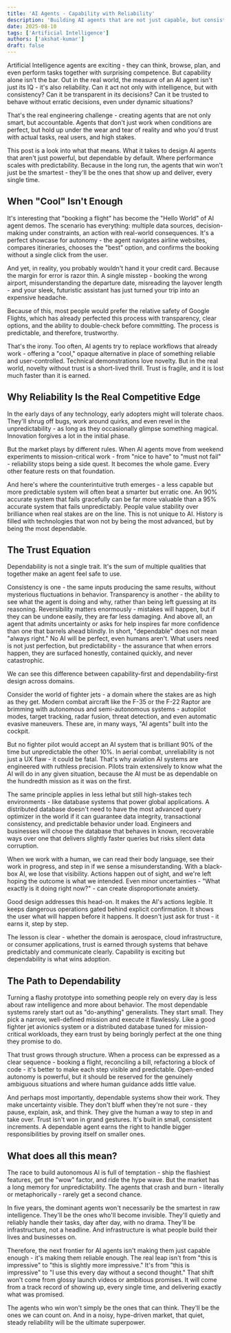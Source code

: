 ```yaml
---
title: 'AI Agents - Capability with Reliability'
description: 'Building AI agents that are not just capable, but consistently dependable - where performance scales with reliability.'
date: 2025-08-10
tags: ['Artificial Intelligence']
authors: ['akshat-kumar']
draft: false
---
```


Artificial Intelligence agents are exciting - they can think, browse, plan, and even perform tasks together with surprising competence. But capability alone isn't the bar. Out in the real world, the measure of an AI agent isn't just its IQ - it's also reliability. Can it act not only with intelligence, but with consistency? Can it be transparent in its decisions? Can it be trusted to behave without erratic decisions, even under dynamic situations?

That's the real engineering challenge - creating agents that are not only smart, but accountable. Agents that don't just work when conditions are perfect, but hold up under the wear and tear of reality and who you'd trust with actual tasks, real users, and high stakes.
  
This post is a look into what that means. What it takes to design AI agents that aren't just powerful, but dependable by default. Where performance scales with predictability. Because in the long run, the agents that win won't just be the smartest - they'll be the ones that show up and deliver, every single time. 

## When "Cool" Isn't Enough
It's interesting that "booking a flight" has become the "Hello World" of AI agent demos. The scenario has everything: multiple data sources, decision-making under constraints, an action with real-world consequences. It's a perfect showcase for autonomy - the agent navigates airline websites, compares itineraries, chooses the "best" option, and confirms the booking without a single click from the user.

And yet, in reality, you probably wouldn't hand it your credit card. Because the margin for error is razor thin. A single misstep - booking the wrong airport, misunderstanding the departure date, misreading the layover length - and your sleek, futuristic assistant has just turned your trip into an expensive headache.
  
Because of this, most people would prefer the relative safety of Google Flights, which has already perfected this process with transparency, clear options, and the ability to double-check before committing. The process is predictable, and therefore, trustworthy.
  
That's the irony. Too often, AI agents try to replace workflows that already work - offering a "cool," opaque alternative in place of something reliable and user-controlled. Technical demonstrations love novelty. But in the real world, novelty without trust is a short-lived thrill. Trust is fragile, and it is lost much faster than it is earned.

## Why Reliability Is the Real Competitive Edge
In the early days of any technology, early adopters might will tolerate chaos. They'll shrug off bugs, work around quirks, and even revel in the unpredictability - as long as they occasionally glimpse something magical. Innovation forgives a lot in the initial phase.

But the market plays by different rules. When AI agents move from weekend experiments to mission-critical work - from "nice to have" to "must not fail" - reliability stops being a side quest. It becomes the whole game. Every other feature rests on that foundation.

And here's where the counterintuitive truth emerges - a less capable but more predictable system will often beat a smarter but erratic one. An 90% accurate system that fails gracefully can be far more valuable than a 95% accurate system that fails unpredictably. People value stability over brilliance when real stakes are on the line. This is not unique to AI. History is filled with technologies that won not by being the most advanced, but by being the most dependable.

## The Trust Equation  
Dependability is not a single trait. It's the sum of multiple qualities that together make an agent feel safe to use.
  
Consistency is one - the same inputs producing the same results, without mysterious fluctuations in behavior. Transparency is another - the ability to see what the agent is doing and why, rather than being left guessing at its reasoning. Reversibility matters enormously - mistakes will happen, but if they can be undone easily, they are far less damaging. And above all, an agent that admits uncertainty or asks for help inspires far more confidence than one that barrels ahead blindly. In short, "dependable" does not mean "always right." No AI will be perfect, even humans aren't. What users need is not just perfection, but predictability - the assurance that when errors happen, they are surfaced honestly, contained quickly, and never catastrophic.
  
We can see this difference between capability-first and dependability-first design across domains.

Consider the world of fighter jets - a domain where the stakes are as high as they get. Modern combat aircraft like the F-35 or the F-22 Raptor are brimming with autonomous and semi-autonomous systems - autopilot modes, target tracking, radar fusion, threat detection, and even automatic evasive maneuvers. These are, in many ways, "AI agents" built into the cockpit.  
  
But no fighter pilot would accept an AI system that is brilliant 90% of the time but unpredictable the other 10%. In aerial combat, unreliability is not just a UX flaw - it could be fatal. That's why aviation AI systems are engineered with ruthless precision. Pilots train extensively to know what the AI will do in any given situation, because the AI must be as dependable on the hundredth mission as it was on the first.

The same principle applies in less lethal but still high-stakes tech environments - like database systems that power global applications. A distributed database doesn't need to have the most advanced query optimizer in the world if it can guarantee data integrity, transactional consistency, and predictable behavior under load. Engineers and businesses will choose the database that behaves in known, recoverable ways over one that delivers slightly faster queries but risks silent data corruption.
  
When we work with a human, we can read their body language, see their work in progress, and step in if we sense a misunderstanding. With a black-box AI, we lose that visibility. Actions happen out of sight, and we're left hoping the outcome is what we intended. Even minor uncertainties - "What exactly is it doing right now?" - can create disproportionate anxiety.  
  
Good design addresses this head-on. It makes the AI's actions legible. It keeps dangerous operations gated behind explicit confirmation. It shows the user what will happen before it happens. It doesn't just ask for trust - it earns it, step by step.

The lesson is clear - whether the domain is aerospace, cloud infrastructure, or consumer applications, trust is earned through systems that behave predictably and communicate clearly. Capability is exciting but dependability is what wins adoption.

## The Path to Dependability  
Turning a flashy prototype into something people rely on every day is less about raw intelligence and more about behavior. The most dependable systems rarely start out as "do-anything" generalists. They start small. They pick a narrow, well-defined mission and execute it flawlessly. Like a good fighter jet avionics system or a distributed database tuned for mission-critical workloads, they earn trust by being boringly perfect at the one thing they promise to do.  
  
That trust grows through structure. When a process can be expressed as a clear sequence - booking a flight, reconciling a bill, refactoring a block of code - it's better to make each step visible and predictable. Open-ended autonomy is powerful, but it should be reserved for the genuinely ambiguous situations and where human guidance adds little value.

And perhaps most importantly, dependable systems show their work. They make uncertainty visible. They don't bluff when they're not sure - they pause, explain, ask, and think. They give the human a way to step in and take over. Trust isn't won in grand gestures. It's built in small, consistent increments. A dependable agent earns the right to handle bigger responsibilities by proving itself on smaller ones.  


## What does all this mean?  
The race to build autonomous AI is full of temptation - ship the flashiest features, get the "wow" factor, and ride the hype wave. But the market has a long memory for unpredictability. The agents that crash and burn - literally or metaphorically - rarely get a second chance.

In five years, the dominant agents won't necessarily be the smartest in raw intelligence. They'll be the ones who'll become invisible. They'll quietly and reliably handle their tasks, day after day, with no drama. They'll be infrastructure, not a headline. And infrastructure is what people build their lives and businesses on.

Therefore, the next frontier for AI agents isn't making them just capable enough - it's making them reliable enough. The real leap isn't from "this is impressive" to "this is slightly more impressive." It's from "this is impressive" to "I use this every day without a second thought." That shift won't come from glossy launch videos or ambitious promises. It will come from a track record of showing up, every single time, and delivering exactly what was promised.
  
The agents who win won't simply be the ones that can think. They'll be the ones we can count on. And in a noisy, hype-driven market, that quiet, steady reliability will be the ultimate superpower.



